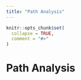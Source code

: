 ```yaml
---
title: "Path Analysis"
---
```


```r
knitr::opts_chunk$set(
  collapse = TRUE,
  comment = "#>"
)
```

# Path Analysis

